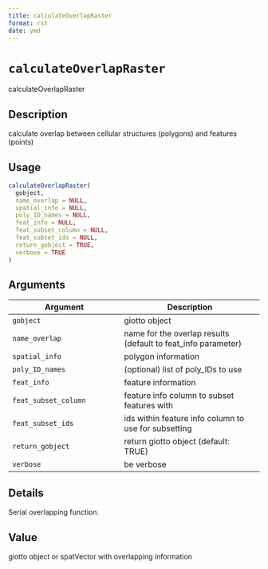 ```yaml
--- 
title: calculateOverlapRaster 
format: rst 
date: ymd 
--- 
```

# `calculateOverlapRaster`

calculateOverlapRaster


## Description

calculate overlap between cellular structures (polygons) and features (points)


## Usage

```r
calculateOverlapRaster(
  gobject,
  name_overlap = NULL,
  spatial_info = NULL,
  poly_ID_names = NULL,
  feat_info = NULL,
  feat_subset_column = NULL,
  feat_subset_ids = NULL,
  return_gobject = TRUE,
  verbose = TRUE
)
```


## Arguments

Argument      |Description
------------- |----------------
`gobject`     |     giotto object
`name_overlap`     |     name for the overlap results (default to feat_info parameter)
`spatial_info`     |     polygon information
`poly_ID_names`     |     (optional) list of poly_IDs to use
`feat_info`     |     feature information
`feat_subset_column`     |     feature info column to subset features with
`feat_subset_ids`     |     ids within feature info column to use for subsetting
`return_gobject`     |     return giotto object (default: TRUE)
`verbose`     |     be verbose


## Details

Serial overlapping function.


## Value

giotto object or spatVector with overlapping information


